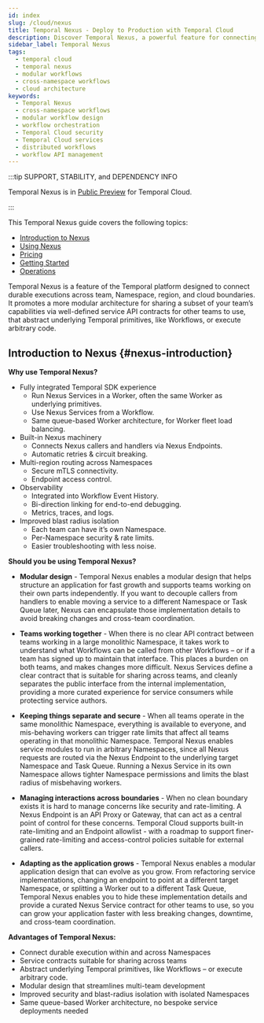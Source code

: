 ```yaml
---
id: index
slug: /cloud/nexus
title: Temporal Nexus - Deploy to Production with Temporal Cloud 
description: Discover Temporal Nexus, a powerful feature for connecting durable executions across team, namespace, region, and cloud boundaries. Nexus also enables each team to have their own namespace for improved security, troubleshooting, and blast radius isolation.
sidebar_label: Temporal Nexus 
tags:
  - temporal cloud
  - temporal nexus
  - modular workflows
  - cross-namespace workflows
  - cloud architecture
keywords:
  - Temporal Nexus
  - cross-namespace workflows
  - modular workflow design
  - workflow orchestration
  - Temporal Cloud security
  - Temporal Cloud services
  - distributed workflows
  - workflow API management
---
```


:::tip SUPPORT, STABILITY, and DEPENDENCY INFO

Temporal Nexus is in [Public Preview](https://docs.temporal.io/evaluate/development-production-features/release-stages\#public-preview) for Temporal Cloud.

:::

This Temporal Nexus guide covers the following topics:

- [Introduction to Nexus](#nexus-introduction)  
- [Using Nexus](/cloud/nexus/using-nexus)  
- [Pricing](/cloud/nexus/pricing)  
- [Getting Started](/cloud/nexus/getting-started)  
- [Operations](/cloud/nexus/operations)  


Temporal Nexus is a feature of the Temporal platform designed to connect durable executions across team, Namespace, region, and cloud boundaries. 
It promotes a more modular architecture for sharing a subset of your team’s capabilities via well-defined service API contracts for other teams to use, that abstract underlying Temporal primitives, like Workflows, or execute arbitrary code.

## Introduction to Nexus {#nexus-introduction}
**Why use Temporal Nexus?**

* Fully integrated Temporal SDK experience  
  * Run Nexus Services in a Worker, often the same Worker as underlying primitives.  
  * Use Nexus Services from a Workflow.  
  * Same queue-based Worker architecture, for Worker fleet load balancing.  
* Built-in Nexus machinery  
  * Connects Nexus callers and handlers via Nexus Endpoints.  
  * Automatic retries & circuit breaking. 
* Multi-region routing across Namespaces  
  * Secure mTLS connectivity. 
  * Endpoint access control.  
* Observability  
  * Integrated into Workflow Event History.  
  * Bi-direction linking for end-to-end debugging.  
  * Metrics, traces, and logs. 
* Improved blast radius isolation  
  * Each team can have it’s own Namespace.  
  * Per-Namespace security & rate limits.  
  * Easier troubleshooting with less noise.

**Should you be using Temporal Nexus?**

* **Modular design** \- Temporal Nexus enables a modular design that helps structure an application for fast growth and supports teams working on their own parts independently. 
If you want to decouple callers from handlers to enable moving a service to a different Namespace or Task Queue later, Nexus can encapsulate those implementation details to avoid breaking changes and cross-team coordination.

* **Teams working together** \- When there is no clear API contract between teams working in a large monolithic Namespace, it takes work to understand what Workflows can be called from other Workflows – or if a team has signed up to maintain that interface. This places a burden on both teams, and makes changes more difficult. 
Nexus Services define a clear contract that is suitable for sharing across teams, and cleanly separates the public interface from the internal implementation, providing a more curated experience for service consumers while protecting service authors.

* **Keeping things separate and secure** \- When all teams operate in the same monolithic Namespace, everything is available to everyone, and mis-behaving workers can trigger rate limits that affect all teams operating in that monolithic Namespace. 
Temporal Nexus enables service modules to run in arbitrary Namespaces, since all Nexus requests are routed via the Nexus Endpoint to the underlying target Namespace and Task Queue. Running a Nexus Service in its own Namespace allows tighter Namespace permissions and limits the blast radius of misbehaving workers.

* **Managing interactions across boundaries** \- When no clean boundary exists it is hard to manage concerns like security and rate-limiting. 
A Nexus Endpoint is an API Proxy or Gateway, that can act as a central point of control for these concerns. Temporal Cloud supports built-in rate-limiting and an Endpoint allowlist \- with a roadmap to support finer-grained rate-limiting and access-control policies suitable for external callers.

* **Adapting as the application grows** \- Temporal Nexus enables a modular application design that can evolve as you grow. From refactoring service implementations, changing an endpoint to point at a different target Namespace, or splitting a Worker out to a different Task Queue, Temporal Nexus enables you to hide these implementation details and provide a curated Nexus Service contract for other teams to use, so you can grow your application faster with less breaking changes, downtime, and cross-team coordination.

**Advantages of Temporal Nexus:**

* Connect durable execution within and across Namespaces  
* Service contracts suitable for sharing across teams  
* Abstract underlying Temporal primitives, like Workflows – or execute arbitrary code.  
* Modular design that streamlines multi-team development  
* Improved security and blast-radius isolation with isolated Namespaces  
* Same queue-based Worker architecture, no bespoke service deployments needed

